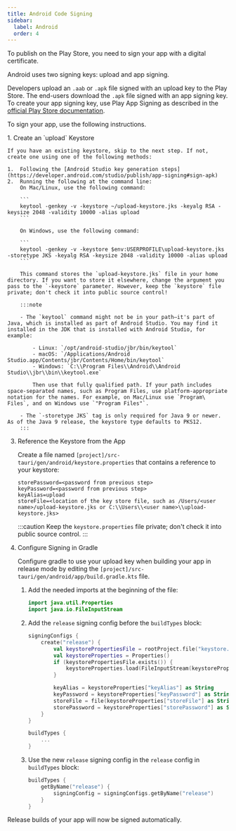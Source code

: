 ```yaml
---
title: Android Code Signing
sidebar:
  label: Android
  order: 4
---
```



To publish on the Play Store, you need to sign your app with a digital certificate.

Android uses two signing keys: upload and app signing.

Developers upload an `.aab` or `.apk` file signed with an upload key to the Play Store.
The end-users download the `.apk` file signed with an app signing key.
To create your app signing key, use Play App Signing as described in the [official Play Store documentation](https://support.google.com/googleplay/android-developer/answer/9842756?hl=en&visit_id=638549803861403647-3347771264&rd=1).

To sign your app, use the following instructions.

<Steps>
1. Create an `upload` Keystore

    If you have an existing keystore, skip to the next step. If not, create one using one of the following methods:

    1.  Following the [Android Studio key generation steps](https://developer.android.com/studio/publish/app-signing#sign-apk)
    2.  Running the following at the command line:
        On Mac/Linux, use the following command:

        ```
        keytool -genkey -v -keystore ~/upload-keystore.jks -keyalg RSA -keysize 2048 -validity 10000 -alias upload
        ```

        On Windows, use the following command:

        ```
        keytool -genkey -v -keystore $env:USERPROFILE\upload-keystore.jks -storetype JKS -keyalg RSA -keysize 2048 -validity 10000 -alias upload
        ```

        This command stores the `upload-keystore.jks` file in your home directory. If you want to store it elsewhere, change the argument you pass to the `-keystore` parameter. However, keep the `keystore` file private; don't check it into public source control!

        :::note

        - The `keytool` command might not be in your path—it's part of Java, which is installed as part of Android Studio. You may find it installed in the JDK that is installed with Android Studio, for example:

            - Linux: `/opt/android-studio/jbr/bin/keytool`
            - macOS: `/Applications/Android Studio.app/Contents/jbr/Contents/Home/bin/keytool`
            - Windows: `C:\\Program Files\\Android\\Android Studio\\jbr\\bin\\keytool.exe`

            Then use that fully qualified path. If your path includes space-separated names, such as Program Files, use platform-appropriate notation for the names. For example, on Mac/Linux use `Program\ Files`, and on Windows use `"Program Files"`.

        - The `-storetype JKS` tag is only required for Java 9 or newer. As of the Java 9 release, the keystore type defaults to PKS12.
        :::

3.  Reference the Keystore from the App

    Create a file named `[project]/src-tauri/gen/android/keystore.properties` that contains a reference to your keystore:

    ```
    storePassword=<password from previous step>
    keyPassword=<password from previous step>
    keyAlias=upload
    storeFile=<location of the key store file, such as /Users/<user name>/upload-keystore.jks or C:\\Users\\<user name>\\upload-keystore.jks>
    ```

    :::caution
    Keep the `keystore.properties` file private; don't check it into public source control.
    :::

4.  Configure Signing in Gradle

    Configure gradle to use your upload key when building your app in release mode by editing the `[project]/src-tauri/gen/android/app/build.gradle.kts` file.

    1.  Add the needed imports at the beginning of the file:

        ```kotlin
        import java.util.Properties
        import java.io.FileInputStream
        ```

    2.  Add the `release` signing config before the `buildTypes` block:

        ```kotlin {3-12}
        signingConfigs {
            create("release") {
                val keystorePropertiesFile = rootProject.file("keystore.properties")
                val keystoreProperties = Properties()
                if (keystorePropertiesFile.exists()) {
                    keystoreProperties.load(FileInputStream(keystorePropertiesFile))
                }

                keyAlias = keystoreProperties["keyAlias"] as String
                keyPassword = keystoreProperties["keyPassword"] as String
                storeFile = file(keystoreProperties["storeFile"] as String)
                storePassword = keystoreProperties["storePassword"] as String
            }
        }

        buildTypes {
            ...
        }
        ```

    3.  Use the new `release` signing config in the `release` config in `buildTypes` block:

        ```kotlin {3}
        buildTypes {
            getByName("release") {
                signingConfig = signingConfigs.getByName("release")
            }
        }
        ```

</Steps>

Release builds of your app will now be signed automatically.

